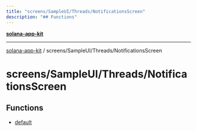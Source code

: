 ```yaml
---
title: "screens/SampleUI/Threads/NotificationsScreen"
description: "## Functions"
---
```


[**solana-app-kit**](../../../../README.mdx)

***

[solana-app-kit](../../../../README.mdx) / screens/SampleUI/Threads/NotificationsScreen

# screens/SampleUI/Threads/NotificationsScreen

## Functions

- [default](functions/default.mdx)
